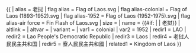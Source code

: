 {{ {{{1<noinclude>|country showdata</noinclude>}}}
| alias = 老挝
| flag alias = Flag of Laos.svg
| flag alias-colonial = Flag of Laos (1893-1952).svg
| flag alias-1952 = Flag of Laos (1952-1975).svg
| flag alias-air force = Fin Flash of Laos.svg
| size = {{{size|}}}
| name = {{#if: {{{name|}}} | {{{name|}}} | 老挝}}
| altlink = {{{altlink|}}}
| altvar = {{{altvar|}}}
| variant = {{{variant|}}}
<noinclude>
| var1 = colonial
| var2 = 1952
| redir1 = LAO
| redir2 = Lao People's Democratic Republic
| redir3 = Laos
| redir4 = 老挝人民民主共和国
| redir5 = 寮人民民主共和國
| related1 = Kingdom of Laos
</noinclude>
}}